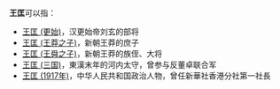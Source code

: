 '''王匡'''可以指：
* [[王匡_(更始)|王匡 (更始)]]，汉更始帝刘玄的部将
* [[王匡_(王莽之子)|王匡 (王莽之子)]]，新朝王莽的庶子
* [[王匡_(王舜之子)|王匡 (王舜之子)]]，新朝王莽的族侄、大将
* [[王匡_(三国)|王匡 (三国)]]，東漢末年的河内太守，曾参与反董卓联合军
* [[王匡_(1917年)|王匡 (1917年)]]，中华人民共和国政治人物，曾任新華社香港分社第一社長
{{Disambiguation|kuang|cat=二字王姓人名消歧义}}